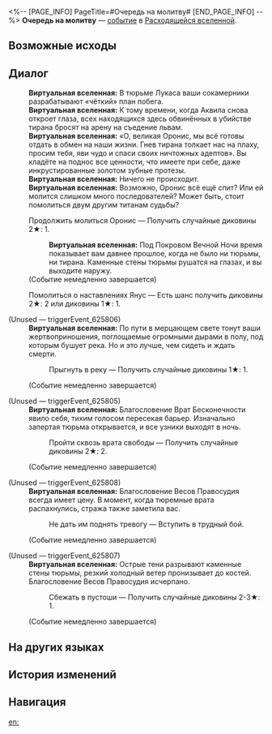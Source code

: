 <%-- [PAGE_INFO]
PageTitle=#Очередь на молитву#
[END_PAGE_INFO] --%>
{{Дополнить}}
{{ВВ Событие Инфобокс
|id                 = 25801
|Название           = 
|Изображение        = Событие ВВ Очередь на молитву.png
|Испытание_в_вв     = 
|Испытание_в_рое    = 
|Испытание_в_зиш    = 
|Испытание_в_рв     = Неизвестно
|Испытание_в_облнеп = 
|Требования         = 
|Пред               = 
|След               = 
|Упоминания         = 
|Порядок            = 
|Порядок_рв         = 141
}}
'''Очередь на молитву''' — [[Расходящаяся вселенная/События|событие]] в [[Расходящаяся вселенная|Расходящейся вселенной]].

==Возможные исходы==
{{Возможные исходы
|Выбор_1 = Помолиться Таланту уникальным способом
|Результат_1 = Получить диковины 2-3★: 1 с шансом вступить в тяжёлый бой.
|Путь_1   = Ночь

|Выбор_2 = Продолжить молиться Оронис
|Результат_2 = Получить случайные диковины 2★: 1.

|Выбор_3 = Помолиться о наставлениях Янус
|Результат_3 = Есть шанс получить диковины 2★: 2 или диковины 1★: 1.
}}

==Диалог==
{{Диалог Начало}}
:'''Виртуальная вселенная:''' В тюрьме Лукаса ваши сокамерники разрабатывают «чёткий» план побега.
:'''Виртуальная вселенная:''' К тому времени, когда Аквила снова откроет глаза, всех находящихся здесь обвинённых в убийстве тирана бросят на арену на съедение львам.
:'''Виртуальная вселенная:''' «О, великая Оронис, мы всё готовы отдать в обмен на наши жизни. Гнев тирана толкает нас на плаху, просим тебя, яви чудо и спаси своих ничтожных адептов». Вы кладёте на поднос все ценности, что имеете при себе, даже инкрустированные золотом зубные протезы.
:'''Виртуальная вселенная:''' Ничего не происходит.
:'''Виртуальная вселенная:''' Возможно, Оронис всё ещё спит? Или ей молится слишком много последователей? Может быть, стоит помолиться двум другим титанам судьбы?
:{{Диалог|Звезда}} Продолжить молиться Оронис &mdash; Получить случайные диковины 2★: 1.
::'''Виртуальная вселенная:''' Под Покровом Вечной Ночи время показывает вам давнее прошлое, когда не было ни тюрьмы, ни тирана. Каменные стены тюрьмы рушатся на глазах, и вы выходите наружу.
:;(Событие немедленно завершается)
:{{Диалог|Звезда}} Помолиться о наставлениях Янус &mdash; Есть шанс получить диковины 2★: 2 или диковины 1★: 1.
:{{SU Special Dialogue|Ночь|Помолиться Таланту уникальным способом|Получить диковины 2-3★: 1 с шансом вступить в тяжёлый бой.}}

;(Unused &mdash; triggerEvent_625806)
:'''Виртуальная вселенная:''' По пути в мерцающем свете тонут ваши жертвоприношения, поглощаемые огромными дырами в полу, под которым бушует река. Но и это лучше, чем сидеть и ждать смерти.
::{{Диалог|Звезда}} Прыгнуть в реку &mdash; Получить случайные диковины 1★: 1.
:;(Событие немедленно завершается)

;(Unused &mdash; triggerEvent_625805)
:'''Виртуальная вселенная:''' Благословение Врат Бесконечности явило себя, тихим голосом пересекая барьер. Изначально запертая тюрьма открывается, и все узники выходят в ночь.
::{{Диалог|Звезда}} Пройти сквозь врата свободы &mdash; Получить случайные диковины 2★: 2.
:;(Событие немедленно завершается)

;(Unused &mdash; triggerEvent_625808)
:'''Виртуальная вселенная:''' Благословение Весов Правосудия всегда имеет цену. В момент, когда тюремные врата распахнулись, стража также заметила вас.
::{{Диалог|Звезда}} Не дать им поднять тревогу &mdash; Вступить в трудный бой.
:;(Событие немедленно завершается)

;(Unused &mdash; triggerEvent_625807)
:'''Виртуальная вселенная:''' Острые тени разрывают каменные стены тюрьмы, резкий холодный ветер пронизывает до костей. Благословение Весов Правосудия исчерпано.
::{{Диалог|Звезда}} Сбежать в пустоши &mdash; Получить случайные диковины 2-3★: 1.
:;(Событие немедленно завершается)
{{Диалог Конец}}

==На других языках==
{{На других языках
|en   = Prayer-Line Occupied
|zhs  = 祈祷正匆忙
|zht  = 祈禱正匆忙
|ja   = {{Rubi|忙|せわ}}しくお{{Rubi|祈|いの}}り{{Rubi|中|ちゅう}}
|ko   = 바쁘게 기도 중
|es   = Oración apresurada
|fr   = Ligne de prière occupée
|ru   = Очередь на молитву
|th   = ผู้อธิษฐานที่เร่งรีบ
|vi   = Cầu Nguyện Vội Vàng
|de   = In Eile beten
|id   = Doa Terburu-buru
|pt   = Oração Apressada
}}

==История изменений==
{{История изменений|3.5}}

==Навигация==
{{События ВВ Навбокс}}

[[en:]]